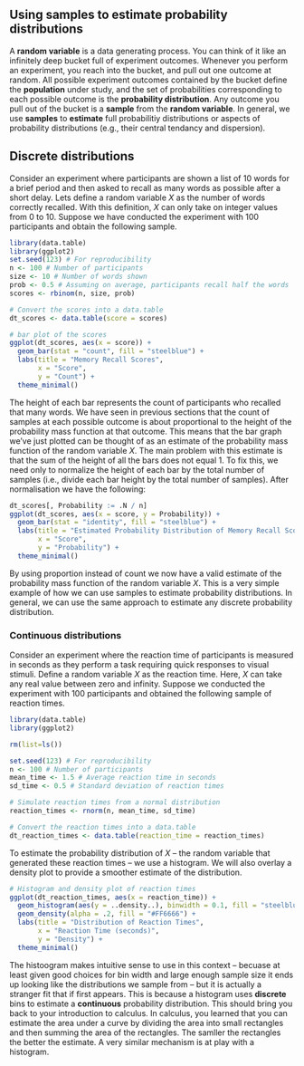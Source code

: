 ## Using samples to estimate probability distributions
A **random variable** is a data generating process. You can
think of it like an infinitely deep bucket full of
experiment outcomes. Whenever you perform an experiment, you
reach into the bucket, and pull out one outcome at random.
All possible experiment outcomes contained by the bucket
define the **population** under study, and the set of
probabilities corresponding to each possible outcome is the
**probability distribution**. Any outcome you pull out of
the bucket is a **sample** from the **random variable**. In
general, we use **samples** to **estimate** full
probabilitiy distributions or aspects of probability
distributions (e.g., their central tendancy and dispersion).

## Discrete distributions
Consider an experiment where participants are shown a list
of 10 words for a brief period and then asked to recall as
many words as possible after a short delay. Lets define a
random variable $X$ as the number of words correctly
recalled. With this definition, $X$ can only take on integer
values from 0 to 10. Suppose we have conducted the
experiment with 100 participants and obtain the following
sample.

```r
library(data.table)
library(ggplot2)
set.seed(123) # For reproducibility
n <- 100 # Number of participants
size <- 10 # Number of words shown
prob <- 0.5 # Assuming on average, participants recall half the words
scores <- rbinom(n, size, prob)

# Convert the scores into a data.table
dt_scores <- data.table(score = scores)

# bar plot of the scores
ggplot(dt_scores, aes(x = score)) +
  geom_bar(stat = "count", fill = "steelblue") +
  labs(title = "Memory Recall Scores",
       x = "Score",
       y = "Count") +
  theme_minimal()
```

The height of each bar represents the count of participants
who recalled that many words. We have seen in previous
sections that the count of samples at each possible outcome
is about proportional to the height of the probability mass
function at that outcome. This means that the bar graph
we've just plotted can be thought of as an estimate of the
probability mass function of the random variable $X$. The
main problem with this estimate is that the sum of the
height of all the bars does not equal 1. To fix this, we
need only to normalize the height of each bar by the total
number of samples (i.e., divide each bar height by the total
number of samples). After normalisation we have the
following:

```r
dt_scores[, Probability := .N / n]
ggplot(dt_scores, aes(x = score, y = Probability)) +
  geom_bar(stat = "identity", fill = "steelblue") +
  labs(title = "Estimated Probability Distribution of Memory Recall Scores",
       x = "Score",
       y = "Probability") +
  theme_minimal()
```

By using proportion instead of count we now have a valid
estimate of the probability mass function of the random
variable $X$. This is a very simple example of how we can
use samples to estimate probability distributions. In
general, we can use the same approach to estimate any
discrete probability distribution.

### Continuous distributions
Consider an experiment where the reaction time of
participants is measured in seconds as they perform a task
requiring quick responses to visual stimuli. Define a random
variable $X$ as the reaction time. Here, $X$ can take any
real value between zero and infinity. Suppose we conducted
the experiment with 100 participants and obtained the
following sample of reaction times.

```r
library(data.table)
library(ggplot2)

rm(list=ls())

set.seed(123) # For reproducibility
n <- 100 # Number of participants
mean_time <- 1.5 # Average reaction time in seconds
sd_time <- 0.5 # Standard deviation of reaction times

# Simulate reaction times from a normal distribution
reaction_times <- rnorm(n, mean_time, sd_time)

# Convert the reaction times into a data.table
dt_reaction_times <- data.table(reaction_time = reaction_times)
```

To estimate the probability distribution of $X$ -- the
random variable that generated these reaction times -- we
use a histogram. We will also overlay a density plot to
provide a smoother estimate of the distribution.

```r
# Histogram and density plot of reaction times
ggplot(dt_reaction_times, aes(x = reaction_time)) +
  geom_histogram(aes(y = ..density..), binwidth = 0.1, fill = "steelblue", alpha = 0.7) +
  geom_density(alpha = .2, fill = "#FF6666") +
  labs(title = "Distribution of Reaction Times",
       x = "Reaction Time (seconds)",
       y = "Density") +
  theme_minimal()
```

The histoogram makes intuitive sense to use in this context
-- becuase at least given good choices for bin width and
large enough sample size it ends up looking like the
distributions we sample from -- but it is actually a
stranger fit that if first appears. This is because a
histogram uses **discrete** bins to estimate a
**continuous** probability distribution. This should bring
you back to your introduction to calculus. In calculus, you
learned that you can estimate the area under a curve by
dividing the area into small rectangles and then summing the
area of the rectangles. The samller the rectangles the
better the estimate. A very similar mechanism is at play
with a histogram.
